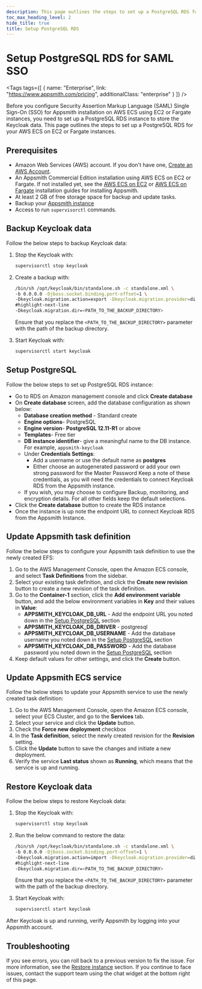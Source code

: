 ```yaml
---
description: This page outlines the steps to set up a PostgreSQL RDS for your AWS ECS on EC2 or Fargate instances.
toc_max_heading_level: 2
hide_title: true
title: Setup PostgreSQL RDS
---
```


<!-- vale off -->

<div className="tag-wrapper">
 <h1> Setup PostgreSQL RDS for SAML SSO</h1>

<Tags
tags={[
{ name: "Enterprise", link: "https://www.appsmith.com/pricing", additionalClass: "enterprise" }
]}
/>

</div>

<!-- vale on -->

Before you configure Security Assertion Markup Language (SAML) Single Sign-On (SSO) for Appsmith installation on AWS ECS using EC2 or Fargate instances, you need to set up a PostgreSQL RDS instance to store the Keycloak data. This page outlines the steps to set up a PostgreSQL RDS for your AWS ECS on EC2 or Fargate instances.

## Prerequisites

- Amazon Web Services (AWS) account. If you don't have one, [Create an AWS Account](https://aws.amazon.com/premiumsupport/knowledge-center/create-and-activate-aws-account/).
- An Appsmith Commercial Edition installation using AWS ECS on EC2 or Fargate. If not installed yet, see the [AWS ECS on EC2](https://docs.appsmith.com/getting-started/setup/installation-guides/aws-ecs) or [AWS ECS on Fargate](https://docs.appsmith.com/getting-started/setup/installation-guides/aws-ecs-on-fargate) installation guides for installing Appsmith.
- At least 2 GB of free storage space for backup and update tasks.
- Backup your [Appsmith instance](https://docs.appsmith.com/getting-started/setup/instance-management/appsmithctl?current-command-type=docker-commands#backup-instance)
- Access to run `supervisorctl` commands.

## Backup Keycloak data

Follow the below steps to backup Keycloak data:

1. Stop the Keycloak with:

    ```bash
    supervisorctl stop keycloak
    ```

2. Create a backup with:

    ```bash
    /bin/sh /opt/keycloak/bin/standalone.sh -c standalone.xml \
    -b 0.0.0.0 -Djboss.socket.binding.port-offset=1 \
    -Dkeycloak.migration.action=export -Dkeycloak.migration.provider=dir \
    #highlight-next-line
    -Dkeycloak.migration.dir=<PATH_TO_THE_BACKUP_DIRECTORY>
    ```
    Ensure that you replace the `<PATH_TO_THE_BACKUP_DIRECTORY>` parameter with the path of the backup directory.

3. Start Keycloak with:

    ```bash
    supervisorctl start keycloak
    ``` 

## Setup PostgreSQL

Follow the below steps to set up PostgreSQL RDS instance:

- Go to RDS on Amazon management console and click **Create database**
- On **Create database** screen, add the database configuration as shown below:
    * **Database creation method** - Standard create  
    * **Engine options**- PostgreSQL
    * **Engine version**- **PostgreSQL 12.11-R1** or above
    * **Templates**- Free tier
    * **DB instance identifier**- give a meaningful name to the DB instance. For example, `appsmith-keycloak`
    * Under **Credentials Settings**:
        * Add a username or use the default name as **postgres**
        * Either choose an autogenerated password or add your own strong password for the Master Password
      Keep a note of these credentials, as you will need the credentials to connect Keycloak RDS from the Appsmith instance.
    * If you wish, you may choose to configure Backup, monitoring, and encryption details. For all other fields keep the default selections.
- Click the **Create database** button to create the RDS instance
- Once the instance is up note the endpoint URL to connect Keycloak RDS from the Appsmith Instance.

## Update Appsmith task definition

Follow the below steps to configure your Appsmith task definition to use the newly created EFS:

1. Go to the AWS Management Console, open the Amazon ECS console, and select **Task Definitions** from the sidebar.
2. Select your existing task definition, and click the **Create new revision** button to create a new revision of the task definition.
3. Go to the **Container-1** section, click the **Add environment variable** button, and add the below environment variables in **Key** and their values in **Value**: 
    - **APPSMITH_KEYCLOAK_DB_URL** - Add the endpoint URL you noted down in the [Setup PostgreSQL](#setup-postgresql) section
    - **APPSMITH_KEYCLOAK_DB_DRIVER** - postgresql
    - **APPSMITH_KEYCLOAK_DB_USERNAME** -  Add the database username you noted down in the [Setup PostgreSQL](#setup-postgresql) section
    - **APPSMITH_KEYCLOAK_DB_PASSWORD** - Add the database password you noted down in the [Setup PostgreSQL](#setup-postgresql) section
4. Keep default values for other settings, and click the **Create** button.

## Update Appsmith ECS service

Follow the below steps to update your Appsmith service to use the newly created task definition:

1. Go to the AWS Management Console, open the Amazon ECS console, select your ECS Cluster, and go to the **Services** tab.
2. Select your service and click the **Update** button.
3. Check the **Force new deployment** checkbox
4. In the **Task definition**, select the newly created revision for the **Revision** setting.
5. Click the **Update** button to save the changes and initiate a new deployment.
6. Verify the service **Last status** shown as **Running**, which means that the service is up and running.

## Restore Keycloak data

Follow the below steps to restore Keycloak data:

1. Stop the Keycloak with:

    ```bash
    supervisorctl stop keycloak
    ```

2. Run the below command to restore the data:

    ```bash
    /bin/sh /opt/keycloak/bin/standalone.sh -c standalone.xml \
    -b 0.0.0.0 -Djboss.socket.binding.port-offset=1 \
    -Dkeycloak.migration.action=import -Dkeycloak.migration.provider=dir \
    #highlight-next-line
    -Dkeycloak.migration.dir=<PATH_TO_THE_BACKUP_DIRECTORY>
    ```
    Ensure that you replace the `<PATH_TO_THE_BACKUP_DIRECTORY>` parameter with the path of the backup directory.

3. Start Keycloak with:

    ```bash
    supervisorctl start keycloak
    ``` 

After Keycloak is up and running, verify Appsmith by logging into your Appsmith account.

## Troubleshooting

If you see errors, you can roll back to a previous version to fix the issue. For more information, see the [Restore instance](https://docs.appsmith.com/getting-started/setup/instance-management/appsmithctl?current-command-type=docker-commands#restore-instance) section. If you continue to face issues, contact the support team using the chat widget at the bottom right of this page.